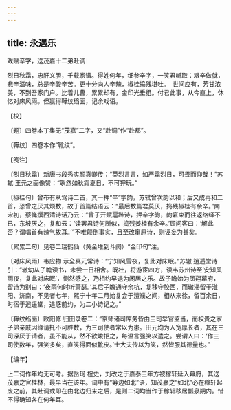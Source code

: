 ```yaml
---
---
---
```

title: 永遇乐
---



戏赋辛字，送茂嘉十二弟赴调





烈日秋霜，忠肝义胆，千载家谱。得姓何年，细参辛字，一笑君听取：艰辛做就，悲辛滋味，总是辛酸辛苦。更十分向人辛辣，椒桂捣残堪吐。　世间应有，芳甘浓美，不到吾家门户。比着儿曹，累累却有，金印光垂组。付君此事，从今直上，休忆对床风雨。但赢得鞾纹绉面，记余戏语。





【校】


〔题〕四卷本丁集无“茂嘉”二字，又“赴调”作“赴都”。

〔鞾纹〕四卷本作“靴纹”。





【笺注】


〔烈日秋霜〕新唐书段秀实颜真卿传：“英烈言言，如严霜烈日，可畏而仰哉！”苏轼 王元之画像赞：“耿然如秋霜夏日，不可狎玩。”

〔椒桂句〕曾布有从驾诗二首，其一押“辛”字韵，苏轼曾次韵以和；后又成再和二首，恐曾之厌其烦数，故于首篇结语云：“最后数篇君莫厌，捣残椒桂有余辛。”南宋初，蔡絛撰西清诗话乃云：“曾子开赋扈跸诗，押辛字韵，韵窘束而往返络绎不已，东坡厌之，复和云：‘读罢君诗何所似，捣残姜桂有余辛。’顾问客曰：‘解此否？谓唱首有辣气故耳。’”不唯颠倒事实，且至改窜原诗，则诬妄为甚矣。

〔累累二句〕见卷二瑞鹤仙（黄金堆到斗阕）“金印句”注。

〔对床风雨〕韦应物 示全真元常诗：“宁知风雪夜，复此对床眠。”苏辙 逍遥堂诗引：“辙幼从子瞻读书，未尝一日相舍。既壮，将游宦四方，读韦苏州诗至‘安知风雨夜，复此对床眠’，恻然感之，乃相约早退为闲居之乐。故子瞻始为凤翔幕府，留诗为别曰：‘夜雨何时听萧瑟。’其后子瞻通守余杭，复移守胶西，而辙滞留于淮阳、济南，不见者七年，熙宁十年二月始复会于澶濮之间，相从来徐，留百余日，时宿于逍遥堂，追感前约，为二小诗记之。”

〔鞾纹绉面〕欧阳修 归田录卷二：“京师诸司库务皆由三司举官监当，而权贵之家子弟亲戚因缘请托不可胜数，为三司使者常以为患。田元均为人宽厚长者，其在三司深厌于请者，虽不能从，然不欲峻拒之，每温言强笑以遣之。尝谓人曰：‘作三司使数年，强笑多矣，直笑得面似靴皮。’士大夫传以为笑，然皆服其德量也。”





【编年】


上二词作年均无可考。据岳珂 桯史，刘改之于嘉泰三年方被稼轩延入幕府，其送茂嘉之官桂林，最早当在该年。词中有“筹边如北”语，知茂嘉之“如北”必在稼轩起废之前，其赴调或即在由北边归来之后，是则二词均当作于稼轩移居瓢泉期内。惜不得确知各在何年耳。